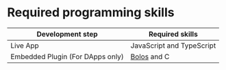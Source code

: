 # Required programming skills

|             Development step             |                  Required skills                  |
|------------------------------------------|---------------------------------------------------|
| Live App                                 | JavaScript and TypeScript                         | 
| Embedded Plugin (For DApps only)	       | [Bolos](../device-app/bolos) and C |
